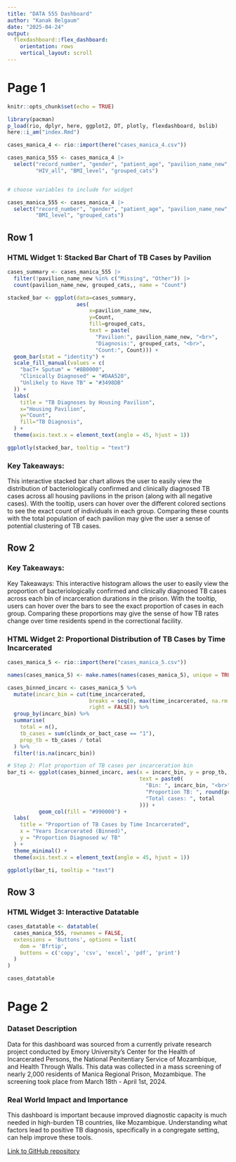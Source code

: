 ```yaml
---
title: "DATA 555 Dashboard"
author: "Kanak Belgaum"
date: "2025-04-24"
output:
  flexdashboard::flex_dashboard:
    orientation: rows
    vertical_layout: scroll
---
```


Page 1
===========================================================================

```r
knitr::opts_chunk$set(echo = TRUE)

library(pacman)
p_load(rio, dplyr, here, ggplot2, DT, plotly, flexdashboard, bslib)
here::i_am("index.Rmd")

cases_manica_4 <- rio::import(here("cases_manica_4.csv"))

cases_manica_555 <- cases_manica_4 |>
  select("record_number", "gender", "patient_age", "pavilion_name_new",
         "HIV_all", "BMI_level", "grouped_cats")


# choose variables to include for widget

cases_manica_555 <- cases_manica_4 |>
  select("record_number", "gender", "patient_age", "pavilion_name_new",
         "BMI_level", "grouped_cats")
```


Row 1 {data-height=500}
--------------------------------------------------------------------------------

### HTML Widget 1: Stacked Bar Chart of TB Cases by Pavilion {.column width=6}


```r

cases_summary <- cases_manica_555 |>
  filter(!pavilion_name_new %in% c("Missing", "Other")) |>
  count(pavilion_name_new, grouped_cats,, name = "Count")

stacked_bar <- ggplot(data=cases_summary,
                      aes(
                          x=pavilion_name_new,
                          y=Count,
                          fill=grouped_cats,
                          text = paste(
                            "Pavilion:", pavilion_name_new, "<br>",
                            "Diagnosis:", grouped_cats, "<br>",
                            "Count:", Count))) +
  geom_bar(stat = "identity") +
  scale_fill_manual(values = c(
    "bacT+ Sputum" = "#8B0000",
    "Clinically Diagnosed" = "#DAA520",
    "Unlikely to Have TB" = "#3498DB"
  )) +
  labs(
    title = "TB Diagnoses by Housing Pavilion",
    x="Housing Pavilion",
    y="Count",
    fill="TB Diagnosis",
  ) +
  theme(axis.text.x = element_text(angle = 45, hjust = 1))

ggplotly(stacked_bar, tooltip = "text")
```

### Key Takeaways:{.column width=6}

This interactive stacked bar chart allows the user to easily view the distribution of bacteriologically confirmed and clinically diagnosed TB cases across all housing pavilions in the prison (along with all negative cases). With the tooltip, users can hover over the different colored sections to see the exact count of individuals in each group. Comparing these counts with the total population of each pavilion may give the user a sense of potential clustering of TB cases.

Row 2 {data-height=500}
--------------------------------------------------------------------------------

### Key Takeaways: {.column width=6}

Key Takeaways: This interactive histogram allows the user to easily view the proportion of bacteriologically confirmed and clinically diagnosed TB cases across each bin of incarceration durations in the prison. With the tooltip, users can hover over the bars to see the exact proportion of cases in each group. Comparing these proportions may give the sense of how TB rates change over time residents spend in the correctional facility.

### HTML Widget 2: Proportional Distribution of TB Cases by Time Incarcerated {.column width=6}

```r

cases_manica_5 <- rio::import(here("cases_manica_5.csv"))

names(cases_manica_5) <- make.names(names(cases_manica_5), unique = TRUE)

cases_binned_incarc <- cases_manica_5 %>%
  mutate(incarc_bin = cut(time_incarcerated,
                          breaks = seq(0, max(time_incarcerated, na.rm = TRUE), by = 2),
                          right = FALSE)) %>%
  group_by(incarc_bin) %>%
  summarise(
    total = n(),
    tb_cases = sum(clindx_or_bact_case == "1"),
    prop_tb = tb_cases / total
  ) %>%
  filter(!is.na(incarc_bin))

# Step 2: Plot proportion of TB cases per incarceration bin
bar_ti <- ggplot(cases_binned_incarc, aes(x = incarc_bin, y = prop_tb,
                                          text = paste0(
                                            "Bin: ", incarc_bin, "<br>",
                                            "Proportion TB: ", round(prop_tb, 2), "<br>",
                                            "Total cases: ", total
                                          ))) +
          geom_col(fill = "#990000") +
  labs(
    title = "Proportion of TB Cases by Time Incarcerated",
    x = "Years Incarcerated (Binned)",
    y = "Proportion Diagnosed w/ TB"
  ) +
  theme_minimal() +
  theme(axis.text.x = element_text(angle = 45, hjust = 1))

ggplotly(bar_ti, tooltip = "text")
```



Row 3 {data-height=500}
---------------------------------------------------------------------------------

### HTML Widget 3: Interactive Datatable {.column width=6}


```r
cases_datatable <- datatable(
  cases_manica_555, rownames = FALSE,
  extensions = 'Buttons', options = list(
    dom = 'Bfrtip',
    buttons = c('copy', 'csv', 'excel', 'pdf', 'print')
  )
)

cases_datatable
```

Page 2
===========================================================================

### Dataset Description

Data for this dashboard was sourced from a currently private research project
conducted by Emory University's Center for the Health of Incarcerated Persons,
the National Penitentiary Service of Mozambique, and Health Through Walls. This 
data was collected in a mass screening of nearly 2,000 residents of Manica
Regional Prison, Mozambique. The screening took place from March 18th - April
1st, 2024.

### Real World Impact and Importance

This dashboard is important because improved diagnostic capacity is much needed 
in high-burden TB countries, like Mozambique. Understanding what factors lead to 
positive TB diagnosis, specifically in a congregate setting, can help improve 
these tools.

[Link to GitHub repository](https://github.com/kbelgaum/data-555-dashboard)










